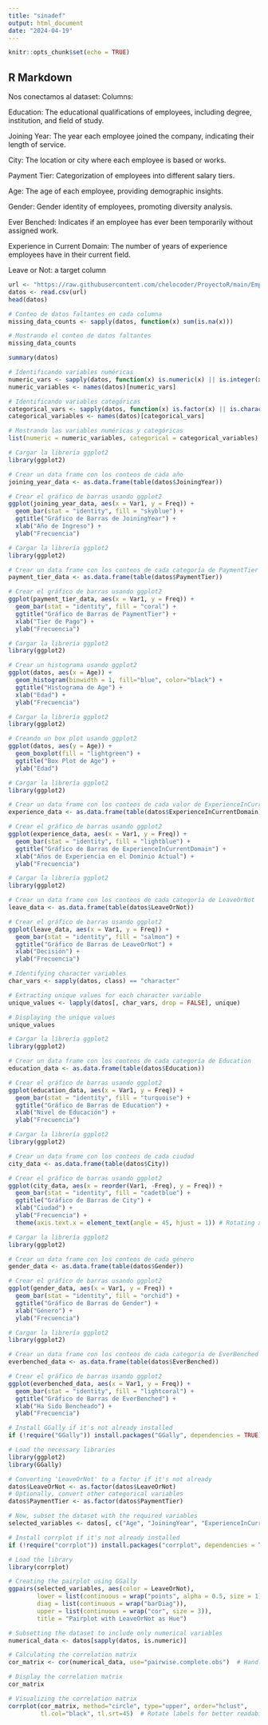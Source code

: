 ```yaml
---
title: "sinadef"
output: html_document
date: "2024-04-19"
---
```


```r
knitr::opts_chunk$set(echo = TRUE)
```

## R Markdown

Nos conectamos al dataset:
Columns:

Education: The educational qualifications of employees, including degree, institution, and field of study.

Joining Year: The year each employee joined the company, indicating their length of service.

City: The location or city where each employee is based or works.

Payment Tier: Categorization of employees into different salary tiers.

Age: The age of each employee, providing demographic insights.

Gender: Gender identity of employees, promoting diversity analysis.

Ever Benched: Indicates if an employee has ever been temporarily without assigned work.

Experience in Current Domain: The number of years of experience employees have in their current field.

Leave or Not: a target column

```r
url <- "https://raw.githubusercontent.com/chelocoder/ProyectoR/main/Employee.csv"
datos <- read.csv(url)
head(datos)
```
```r
# Conteo de datos faltantes en cada columna
missing_data_counts <- sapply(datos, function(x) sum(is.na(x)))

# Mostrando el conteo de datos faltantes
missing_data_counts

```


```r
summary(datos)
```


```r
# Identificando variables numéricas
numeric_vars <- sapply(datos, function(x) is.numeric(x) || is.integer(x))
numeric_variables <- names(datos)[numeric_vars]

# Identificando variables categóricas
categorical_vars <- sapply(datos, function(x) is.factor(x) || is.character(x) || is.logical(x))
categorical_variables <- names(datos)[categorical_vars]

# Mostrando las variables numéricas y categóricas
list(numeric = numeric_variables, categorical = categorical_variables)
```
```r
# Cargar la librería ggplot2
library(ggplot2)

# Crear un data frame con los conteos de cada año
joining_year_data <- as.data.frame(table(datos$JoiningYear))

# Crear el gráfico de barras usando ggplot2
ggplot(joining_year_data, aes(x = Var1, y = Freq)) +
  geom_bar(stat = "identity", fill = "skyblue") +
  ggtitle("Gráfico de Barras de JoiningYear") +
  xlab("Año de Ingreso") +
  ylab("Frecuencia")
```
```r
# Cargar la librería ggplot2
library(ggplot2)

# Crear un data frame con los conteos de cada categoría de PaymentTier
payment_tier_data <- as.data.frame(table(datos$PaymentTier))

# Crear el gráfico de barras usando ggplot2
ggplot(payment_tier_data, aes(x = Var1, y = Freq)) +
  geom_bar(stat = "identity", fill = "coral") +
  ggtitle("Gráfico de Barras de PaymentTier") +
  xlab("Tier de Pago") +
  ylab("Frecuencia")

```


```r
# Cargar la librería ggplot2
library(ggplot2)

# Crear un histograma usando ggplot2
ggplot(datos, aes(x = Age)) +
  geom_histogram(binwidth = 1, fill="blue", color="black") +
  ggtitle("Histograma de Age") +
  xlab("Edad") +
  ylab("Frecuencia")

```
```r
# Cargar la librería ggplot2
library(ggplot2)

# Creando un box plot usando ggplot2
ggplot(datos, aes(y = Age)) +
  geom_boxplot(fill = "lightgreen") +
  ggtitle("Box Plot de Age") +
  ylab("Edad")

```


```r
# Cargar la librería ggplot2
library(ggplot2)

# Crear un data frame con los conteos de cada valor de ExperienceInCurrentDomain
experience_data <- as.data.frame(table(datos$ExperienceInCurrentDomain))

# Crear el gráfico de barras usando ggplot2
ggplot(experience_data, aes(x = Var1, y = Freq)) +
  geom_bar(stat = "identity", fill = "lightblue") +
  ggtitle("Gráfico de Barras de ExperienceInCurrentDomain") +
  xlab("Años de Experiencia en el Dominio Actual") +
  ylab("Frecuencia")

```
```r
# Cargar la librería ggplot2
library(ggplot2)

# Crear un data frame con los conteos de cada categoría de LeaveOrNot
leave_data <- as.data.frame(table(datos$LeaveOrNot))

# Crear el gráfico de barras usando ggplot2
ggplot(leave_data, aes(x = Var1, y = Freq)) +
  geom_bar(stat = "identity", fill = "salmon") +
  ggtitle("Gráfico de Barras de LeaveOrNot") +
  xlab("Decisión") +
  ylab("Frecuencia")

```


```r
# Identifying character variables
char_vars <- sapply(datos, class) == "character"

# Extracting unique values for each character variable
unique_values <- lapply(datos[, char_vars, drop = FALSE], unique)

# Displaying the unique values
unique_values

```
```r
# Cargar la librería ggplot2
library(ggplot2)

# Crear un data frame con los conteos de cada categoría de Education
education_data <- as.data.frame(table(datos$Education))

# Crear el gráfico de barras usando ggplot2
ggplot(education_data, aes(x = Var1, y = Freq)) +
  geom_bar(stat = "identity", fill = "turquoise") +
  ggtitle("Gráfico de Barras de Education") +
  xlab("Nivel de Educación") +
  ylab("Frecuencia")

```
```r
# Cargar la librería ggplot2
library(ggplot2)

# Crear un data frame con los conteos de cada ciudad
city_data <- as.data.frame(table(datos$City))

# Crear el gráfico de barras usando ggplot2
ggplot(city_data, aes(x = reorder(Var1, -Freq), y = Freq)) +
  geom_bar(stat = "identity", fill = "cadetblue") +
  ggtitle("Gráfico de Barras de City") +
  xlab("Ciudad") +
  ylab("Frecuencia") +
  theme(axis.text.x = element_text(angle = 45, hjust = 1)) # Rotating x-axis labels for better visibility

```

```r
# Cargar la librería ggplot2
library(ggplot2)

# Crear un data frame con los conteos de cada género
gender_data <- as.data.frame(table(datos$Gender))

# Crear el gráfico de barras usando ggplot2
ggplot(gender_data, aes(x = Var1, y = Freq)) +
  geom_bar(stat = "identity", fill = "orchid") +
  ggtitle("Gráfico de Barras de Gender") +
  xlab("Género") +
  ylab("Frecuencia")

```
```r
# Cargar la librería ggplot2
library(ggplot2)

# Crear un data frame con los conteos de cada categoría de EverBenched
everbenched_data <- as.data.frame(table(datos$EverBenched))

# Crear el gráfico de barras usando ggplot2
ggplot(everbenched_data, aes(x = Var1, y = Freq)) +
  geom_bar(stat = "identity", fill = "lightcoral") +
  ggtitle("Gráfico de Barras de EverBenched") +
  xlab("Ha Sido Bencheado") +
  ylab("Frecuencia")

```
```r
# Install GGally if it's not already installed
if (!require("GGally")) install.packages("GGally", dependencies = TRUE)

# Load the necessary libraries
library(ggplot2)
library(GGally)


```

```r
# Converting 'LeaveOrNot' to a factor if it's not already
datos$LeaveOrNot <- as.factor(datos$LeaveOrNot)
# Optionally, convert other categorical variables
datos$PaymentTier <- as.factor(datos$PaymentTier)

# Now, subset the dataset with the required variables
selected_variables <- datos[, c("Age", "JoiningYear", "ExperienceInCurrentDomain", "PaymentTier", "LeaveOrNot")]
```
```r
# Install corrplot if it's not already installed
if (!require("corrplot")) install.packages("corrplot", dependencies = TRUE)

# Load the library
library(corrplot)

```

```r
# Creating the pairplot using GGally
ggpairs(selected_variables, aes(color = LeaveOrNot), 
        lower = list(continuous = wrap("points", alpha = 0.5, size = 1)),
        diag = list(continuous = wrap("barDiag")),
        upper = list(continuous = wrap("cor", size = 3)),
        title = "Pairplot with LeaveOrNot as Hue")

```


```r
# Subsetting the dataset to include only numerical variables
numerical_data <- datos[sapply(datos, is.numeric)]

# Calculating the correlation matrix
cor_matrix <- cor(numerical_data, use="pairwise.complete.obs")  # Handling missing values by considering complete cases

# Display the correlation matrix
cor_matrix

```
```r
# Visualizing the correlation matrix
corrplot(cor_matrix, method="circle", type="upper", order="hclust",
         tl.col="black", tl.srt=45)  # Rotate labels for better readability
```

